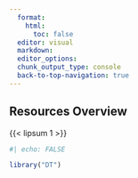 ```yaml
---
  format: 
    html:
      toc: false
  editor: visual
  markdown: 
  editor_options: 
  chunk_output_type: console
  back-to-top-navigation: true
---
```


## Resources Overview

{{< lipsum 1 >}}


```r
#| echo: FALSE

library("DT")
```

